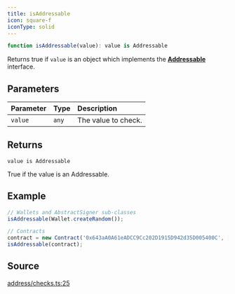 ```yaml
---
title: isAddressable
icon: square-f
iconType: solid
---
```


```ts
function isAddressable(value): value is Addressable
```

Returns true if `value` is an object which implements the [**Addressable**](../interfaces/Addressable) interface.

## Parameters

| Parameter | Type | Description |
| :------ | :------ | :------ |
| `value` | `any` | The value to check. |

## Returns

`value is Addressable`

True if the value is an Addressable.

## Example

```js
// Wallets and AbstractSigner sub-classes
isAddressable(Wallet.createRandom());

// Contracts
contract = new Contract('0x643aA0A61eADCC9Cc202D1915D942d35D005400C', [], provider);
isAddressable(contract);
```

## Source

[address/checks.ts:25](https://github.com/dominant-strategies/quais.js/blob/14d22c5ff060a85491cc4ef5cdd1465880791511/src/address/checks.ts#L25)
